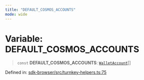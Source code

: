```yaml
---
title: "DEFAULT_COSMOS_ACCOUNTS"
mode: wide
---
```

  
# Variable: DEFAULT\_COSMOS\_ACCOUNTS

> `const` **DEFAULT\_COSMOS\_ACCOUNTS**: [`WalletAccount`](../WalletAccount/readme)[]

Defined in: [sdk-browser/src/turnkey-helpers.ts:75](https://github.com/tkhq/sdk/blob/d88b5e1f9a6cca8e54e61f8a127aa90fcebeaa2e/packages/sdk-browser/src/turnkey-helpers.ts#L75)
